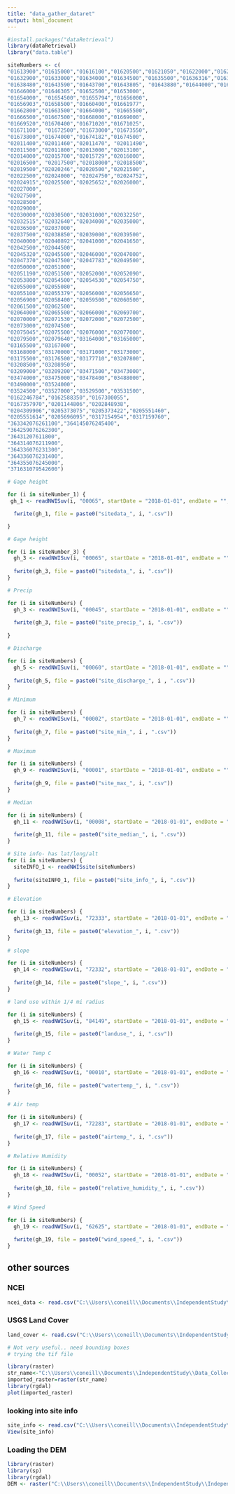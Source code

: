 ---
title: "data_gather_dataret"
output: html_document
---

```{r}
#install.packages("dataRetrieval")
library(dataRetrieval)
library("data.table")
```




```{r}
siteNumbers <- c(
"01613900","01615000","01616100","01620500","01621050","01622000","01622464", "01625000","01626000", "01626850","01627500","01628500","01629500","01631000","01632000","01632082",
"01632900","01633000","01634000","01634500","01635500","01636316","01636690","01638350","01638420",
"01638480","01643590","01643700","01643805", "01643880","01644000","01644280","01645704","01645762",
"01646000","01646305","01652500","01653000",
"01654000", "01654500","01655794","01656000",
"01656903","01658500","01660400","01661977",
"01662800","01663500","01664000", "01665500",
"01666500","01667500","01668000","01669000",
"01669520","01670400","01671020","01671025",
"01671100", "01672500","01673000","01673550",
"01673800","01674000","01674182","01674500",
"02011400","02011460","02011470", "02011490",
"02011500","02011800","02013000","02013100",
"02014000","02015700","02015729","02016000",
"02016500", "02017500","02018000","02018500",
"02019500","02020246","02020500","02021500",
"02022500","02024000", "02024750","02024752",
"02024915","02025500","02025652","02026000",
"02027000",
"02027500",
"02028500",
"02029000",
"02030000","02030500","02031000","02032250",
"02032515","02032640","02034000","02035000",
"02036500","02037000",
"02037500","02038850","02039000","02039500",
"02040000","02040892","02041000","02041650",
"02042500","02044500",
"02045320","02045500","02046000","02047000",
"02047370","02047500","02047783","02049500",
"02050000","02051000",
"02051190","02051500","02052000","02052090",
"02053800","02054500","02054530","02054750",
"02055000","02055080",
"02055100","02055379","02056000","02056650",
"02056900","02058400","02059500","02060500",
"02061500","02062500",
"02064000","02065500","02066000","02069700",
"02070000","02071530","02072000","02072500",
"02073000","02074500",
"02075045","02075500","02076000","02077000",
"02079500","02079640","03164000","03165000",
"03165500","03167000",
"03168000","03170000","03171000","03173000",
"03175500","03176500","03177710","03207800",
"03208500","03208950",
"03209000","03209200","03471500","03473000",
"03474000","03475000","03478400","03488000",
"03490000","03524000",
"03524500","03527000","03529500","03531500",
"0162246784","0162588350","0167300055",
"0167357970","0201144806","0202848938",
"0204309906","0205373075","0205373422","0205551460",
"0205551614","0205696095","0317154954","0317159760",
"363342076261100","364145076245400",
"364259076262300",
"36431207611800",
"364314076211900",
"364336076231300",
"364336076231400",
"364355076245000",
"371631079542600")
```






```{r}
# Gage height

for (i in siteNumber_1) {
 gh_1 <- readNWISuv(i, "00065", startDate = "2018-01-01", endDate = "", tz = "America/New_York")

  fwrite(gh_1, file = paste0("sitedata_", i, ".csv"))

}
```


```{r}
# Gage height 

for (i in siteNumber_3) {
  gh_3 <- readNWISuv(i, "00065", startDate = "2018-01-01", endDate = "", tz = "America/New_York")
  
  fwrite(gh_3, file = paste0("sitedata_", i, ".csv"))
}

```


```{r}
# Precip

for (i in siteNumbers) {
  gh_3 <- readNWISuv(i, "00045", startDate = "2018-01-01", endDate = "", tz = "America/New_York")
  
  fwrite(gh_3, file = paste0("site_precip_", i, ".csv"))
  
}
```


```{r}
# Discharge 

for (i in siteNumbers) {
  gh_5 <- readNWISuv(i, "00060", startDate = "2018-01-01", endDate = "", tz = "America/New_York")
  
  fwrite(gh_5, file = paste0("site_discharge_", i , ".csv"))
}

```



```{r}
# Minimum

for (i in siteNumbers) {
  gh_7 <- readNWISuv(i, "00002", startDate = "2018-01-01", endDate = "", tz = "America/New_York")
  
  fwrite(gh_7, file = paste0("site_min_", i , ".csv"))
}

```



```{r}
# Maximum

for (i in siteNumbers) {
  gh_9 <- readNWISuv(i, "00001", startDate = "2018-01-01", endDate = "", tz = "America/New_York")
  
  fwrite(gh_9, file = paste0("site_max_", i, ".csv"))
}

```



```{r}
# Median

for (i in siteNumbers) {
  gh_11 <- readNWISuv(i, "00008", startDate = "2018-01-01", endDate = "", tz = "America/New_York")
  
  fwrite(gh_11, file = paste0("site_median_", i, ".csv"))
}

```



```{r}
# Site info- has lat/long/alt
for (i in siteNumbers) {
  siteINFO_1 <- readNWISsite(siteNumbers)
  
  fwrite(siteINFO_1, file = paste0("site_info_", i, ".csv"))
}

```


```{r}
# Elevation

for (i in siteNumbers) {
  gh_13 <- readNWISuv(i, "72333", startDate = "2018-01-01", endDate = "", tz = "America/New_York")
  
  fwrite(gh_13, file = paste0("elevation_", i, ".csv"))
}

```

```{r}
# slope 

for (i in siteNumbers) {
  gh_14 <- readNWISuv(i, "72332", startDate = "2018-01-01", endDate = "", tz = "America/New_York")
  
  fwrite(gh_14, file = paste0("slope_", i, ".csv"))
}

```

```{r}
# land use within 1/4 mi radius 

for (i in siteNumbers) {
  gh_15 <- readNWISuv(i, "84149", startDate = "2018-01-01", endDate = "", tz = "America/New_York")
  
  fwrite(gh_15, file = paste0("landuse_", i, ".csv"))
}

```


```{r}
# Water Temp C 

for (i in siteNumbers) {
  gh_16 <- readNWISuv(i, "00010", startDate = "2018-01-01", endDate = "", tz = "America/New_York")
  
  fwrite(gh_16, file = paste0("watertemp_", i, ".csv"))
}

```


```{r}
# Air temp 

for (i in siteNumbers) {
  gh_17 <- readNWISuv(i, "72283", startDate = "2018-01-01", endDate = "", tz = "America/New_York")
  
  fwrite(gh_17, file = paste0("airtemp_", i, ".csv"))
}

```


```{r}
# Relative Humidity

for (i in siteNumbers) {
  gh_18 <- readNWISuv(i, "00052", startDate = "2018-01-01", endDate = "", tz = "America/New_York")
  
  fwrite(gh_18, file = paste0("relative_humidity_", i, ".csv"))
}

```

```{r}
# Wind Speed 

for (i in siteNumbers) {
  gh_19 <- readNWISuv(i, "62625", startDate = "2018-01-01", endDate = "", tz = "America/New_York")
  
  fwrite(gh_19, file = paste0("wind_speed_", i, ".csv"))
}

```


## other sources

### NCEI

```{r}
ncei_data <- read.csv("C:\\Users\\coneill\\Documents\\IndependentStudy\\Data_Collection_5_22\\2163751.csv")
```

### USGS Land Cover

```{r}
land_cover <- read.csv("C:\\Users\\coneill\\Documents\\IndependentStudy\\Data_Collection_5_22\\gaplf2011lc_v30_VA\\gaplf2011lc_v30_state_summary.csv")

# Not very useful.. need bounding boxes
# trying the tif file

library(raster)
str_name<-"C:\\Users\\coneill\\Documents\\IndependentStudy\\Data_Collection_5_22\\gaplf2011lc_v30_VA\\gaplf2011lc_v30_va.tif"
imported_raster=raster(str_name)
library(rgdal)
plot(imported_raster)
```


### looking into site info

```{r}
site_info <- read.csv("C:\\Users\\coneill\\Documents\\IndependentStudy\\Independent_Study_Data_gather\\site_info\\site_info_01621050.csv")
View(site_info)
```


### Loading the DEM 

```{r}
library(raster)
library(sp)
library(rgdal)
DEM <- raster("C:\\Users\\coneill\\Documents\\IndependentStudy\\Independent_Study_Data_gather\\Data\\DEM\\us_orig_dem\\orig_dem.rrd")
```

